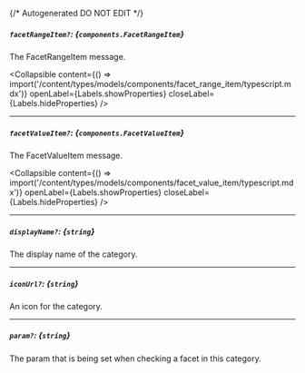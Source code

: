 {/* Autogenerated DO NOT EDIT  */}

##### `facetRangeItem?`: *{`components.FacetRangeItem`}*
The FacetRangeItem message.

<Collapsible content={() => import('/content/types/models/components/facet_range_item/typescript.mdx')} openLabel={Labels.showProperties} closeLabel={Labels.hideProperties} />


---
##### `facetValueItem?`: *{`components.FacetValueItem`}*
The FacetValueItem message.

<Collapsible content={() => import('/content/types/models/components/facet_value_item/typescript.mdx')} openLabel={Labels.showProperties} closeLabel={Labels.hideProperties} />


---
##### `displayName?`: *{`string`}*
The display name of the category.

---
##### `iconUrl?`: *{`string`}*
An icon for the category.

---
##### `param?`: *{`string`}*
The param that is being set when checking a facet in this category.


